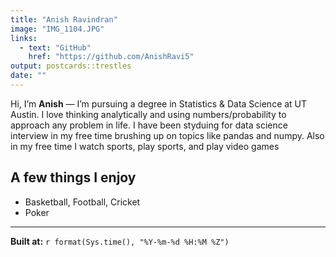 ```yaml
---
title: "Anish Ravindran"
image: "IMG_1104.JPG"
links:
  - text: "GitHub"
    href: "https://github.com/AnishRavi5"
output: postcards::trestles
date: ""
---
```

  
  Hi, I’m **Anish** — I’m pursuing a degree in Statistics & Data Science at UT Austin. I love thinking analytically and using numbers/probability to approach any problem in life. I have been styduing for data science interview in my free time brushing up on topics like pandas and numpy. Also in my free time I watch sports, play sports, and play video games

## A few things I enjoy
- Basketball, Football, Cricket
- Poker

---
  
**Built at:** `r format(Sys.time(), "%Y-%m-%d %H:%M %Z")`

